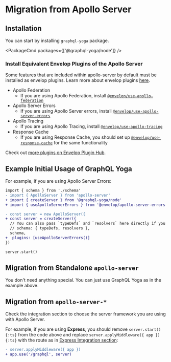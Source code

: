 

<LatestVersionNotice />

# Migration from Apollo Server

## Installation

You can start by installing `graphql-yoga` package.

<PackageCmd packages={['@graphql-yoga/node']} />

### Install Equivalent Envelop Plugins of the Apollo Server

Some features that are included within apollo-server by default must be installed as envelop
plugins. Learn more about envelop plugins [here](/docs/features/envelop-plugins).

- Apollo Federation
  - If you are using Apollo Federation, install
    [`@envelop/use-apollo-federation`](https://envelop.dev/plugins/use-apollo-federation)
- Apollo Server Errors
  - If you are using Apollo Server errors, install
    [`@envelop/use-apollo-server-errors`](https://envelop.dev/plugins/use-apollo-server-errors)
- Apollo Tracing
  - If you are using Apollo Tracing, install
    [`@envelop/use-apollo-tracing`](https://envelop.dev/plugins/use-apollo-tracing)
- Response Cache
  - If you are using Response Cache, you should set up
    [`@envelop/use-response-cache`](https://envelop.dev/plugins/use-response-cache) for the same
    functionality

<Callout>Check out [more plugins on Envelop Plugin Hub](https://envelop.dev/plugins).</Callout>

## Example Initial Usage of GraphQL Yoga

For example, if you are using Apollo Server Errors:

```diff filename="apollo-server-errors-example.ts"
import { schema } from './schema'
- import { ApolloServer } from 'apollo-server'
+ import { createServer } from '@graphql-yoga/node'
+ import { useApolloServerErrors } from '@envelop/apollo-server-errors'

- const server = new ApolloServer({
+ const server = createServer({
  // You can also pass `typeDefs` and `resolvers` here directly if you previously use `ApolloServer` constructor to build your `GraphQLSchema`
  // schema: { typeDefs, resolvers },
  schema,
+  plugins: [useApolloServerErrors()]
})

server.start()
```

## Migration from Standalone `apollo-server`

You don't need anything special. You can just use GraphQL Yoga as in the example above.

## Migration from `apollo-server-*`

Check the integration section to choose the server framework you are using with Apollo Server.

For example, if you are using **Express**, you should remove `server.start(){:ts}` from the code
above and replace `server.applyMiddleware({ app }){:ts}` with the route as in
[Express Integration section](/docs/integrations/integration-with-express):

```diff
- server.applyMiddleware({ app })
+ app.use('/graphql', server)
```
